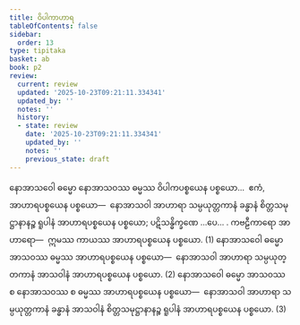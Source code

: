 ```yaml
---
title: ဝိပါကာဟာရ
tableOfContents: false
sidebar:
  order: 13
type: tipitaka
basket: ab
book: p2
review:
  current: review
  updated: '2025-10-23T09:21:11.334341'
  updated_by: ''
  notes: ''
  history:
  - state: review
    date: '2025-10-23T09:21:11.334341'
    updated_by: ''
    notes: ''
    previous_state: draft
---
```



<ReviewStatus review={frontmatter.review} showDetails={true} />

<HypothesisAnnotation frontmatter={frontmatter} />

<DynamicBreadcrumb />

<Division number="32" book="p2" e="ch" v="38" p="50">

<Paragraph number="1053" book="p2">
နောအာသဝေါ ဓမ္မော နောအာသဝဿ ဓမ္မဿ ဝိပါကပစ္စယေန ပစ္စယော…  ဧကံ, အာဟာရပစ္စယေန ပစ္စယော—  နောအာသဝါ အာဟာရာ သမ္ပယုတ္တကာနံ ခန္ဓာနံ စိတ္တသမုဋ္ဌာနာနဉ္စ ရူပါနံ အာဟာရပစ္စယေန ပစ္စယော; ပဋိသန္ဓိက္ခဏေ …ပေ… . <Emphasis>ကဗဠီကာရော အာဟာရော</Emphasis>—  ဣမဿ ကာယဿ အာဟာရပစ္စယေန ပစ္စယော. (1)
</Paragraph>

<Paragraph number="1054" book="p2">
နောအာသဝေါ ဓမ္မော အာသဝဿ ဓမ္မဿ အာဟာရပစ္စယေန ပစ္စယော—  နောအာသဝါ အာဟာရာ သမ္ပယုတ္တကာနံ အာသဝါနံ အာဟာရပစ္စယေန ပစ္စယော. (2)
</Paragraph>

<Paragraph number="1055" book="p2">
နောအာသဝေါ ဓမ္မော အာသဝဿ စ နောအာသဝဿ စ ဓမ္မဿ အာဟာရပစ္စယေန ပစ္စယော—  နောအာသဝါ အာဟာရာ သမ္ပယုတ္တကာနံ ခန္ဓာနံ အာသဝါနံ စိတ္တသမုဋ္ဌာနာနဉ္စ ရူပါနံ အာဟာရပစ္စယေန ပစ္စယော. (3)
</Paragraph>
</Division>
